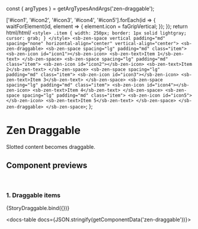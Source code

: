 const { argTypes } = getArgTypesAndArgs('zen-draggable');

<Meta title="In progress/Draggable" component="zen-draggable" argTypes={argTypes} />

  ['#icon1', '#icon2', '#icon3', '#icon4', '#icon5'].forEach(id => {
    waitForElement(id, element => {
      element.icon = faGripVertical;
    });
  });
  return html/*html*/ `
    <style>
      .item {
        width: 250px;
        border: 1px solid lightgray;
        cursor: grab;
      }
    </style>
    <sb-zen-space vertical padding="md" spacing="none" horizontal-align="center" vertical-align="center">
      <sb-zen-draggable>
        <sb-zen-space spacing="lg" padding="md" class="item">
          <sb-zen-icon id="icon1"></sb-zen-icon>
          <sb-zen-text>Item 1</sb-zen-text>
        </sb-zen-space>
        <sb-zen-space spacing="lg" padding="md" class="item">
          <sb-zen-icon id="icon2"></sb-zen-icon>
          <sb-zen-text>Item 2</sb-zen-text>
        </sb-zen-space>
        <sb-zen-space spacing="lg" padding="md" class="item">
          <sb-zen-icon id="icon3"></sb-zen-icon>
          <sb-zen-text>Item 3</sb-zen-text>
        </sb-zen-space>
        <sb-zen-space spacing="lg" padding="md" class="item">
          <sb-zen-icon id="icon4"></sb-zen-icon>
          <sb-zen-text>Item 4</sb-zen-text>
        </sb-zen-space>
        <sb-zen-space spacing="lg" padding="md" class="item">
          <sb-zen-icon id="icon5"></sb-zen-icon>
          <sb-zen-text>Item 5</sb-zen-text>
        </sb-zen-space>
      </sb-zen-draggable>
    </sb-zen-space>
  `;
};

# Zen Draggable

Slotted content becomes draggable.

## Component previews

<br />

### 1. Draggable items

<Canvas>
  <Story name="Draggable">{StoryDraggable.bind({})}</Story>
</Canvas>

<docs-table docs={JSON.stringify(getComponentData('zen-draggable'))}></docs-table>
